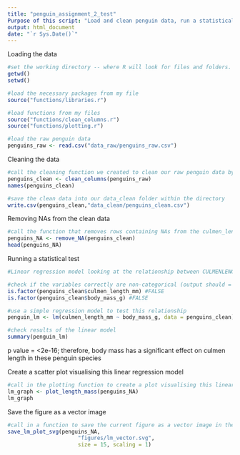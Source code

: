 ---
title: "penguin_assignment_2_test"
Purpose of this script: "Load and clean penguin data, run a statistical test on it before plotting and saving a figure of the data"
output: html_document
date: "`r Sys.Date()`"
---

Loading the data
```{r}
#set the working directory -- where R will look for files and folders. 
getwd()
setwd()

#load the necessary packages from my file
source("functions/libraries.r")

#load functions from my files
source("functions/clean_columns.r")
source("functions/plotting.r")

#load the raw penguin data
penguins_raw <- read.csv("data_raw/penguins_raw.csv")

```

Cleaning the data
```{r}
#call the cleaning function we created to clean our raw penguin data by fixing column names, removing empty rows (NA) and removing "comment" and "delta" columns
penguins_clean <- clean_columns(penguins_raw)
names(penguins_clean)

#save the clean data into our data_clean folder within the directory
write.csv(penguins_clean,"data_clean/penguins_clean.csv")

```

Removing NAs from the clean data
```{r}
#call the function that removes rows containing NAs from the culmen_length and body_mass-g columns and subsets this data
penguins_NA <- remove_NA(penguins_clean)
head(penguins_NA)

```

Running a statistical test
```{r}
#Linear regression model looking at the relationship between CULMENLENGTH and BODYMASS [Does body mass affect culmen length?]

#check if the variables correctly are non-categorical (output should = FALSE)
is.factor(penguins_clean$culmen_length_mm) #FALSE
is.factor(penguins_clean$body_mass_g) #FALSE

#use a simple regression model to test this relationship
penguin_lm <- lm(culmen_length_mm ~ body_mass_g, data = penguins_clean)

#check results of the linear model
summary(penguin_lm) 

```
p value = <2e-16; therefore, body mass has a significant effect on culmen length in these penguin species


Create a scatter plot visualising this linear regression model
```{r}
#call in the plotting function to create a plot visualising this linear regression model
lm_graph <- plot_length_mass(penguins_NA)
lm_graph

```

Save the figure as a vector image
```{r}
#call in a function to save the current figure as a vector image in the figures folder within our directory
save_lm_plot_svg(penguins_NA, 
                      "figures/lm_vector.svg", 
                      size = 15, scaling = 1)
```



